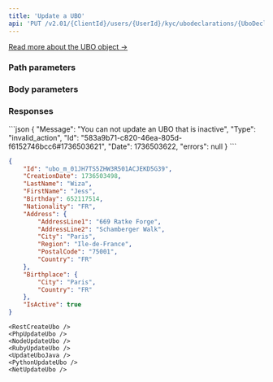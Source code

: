 ```yaml
---
title: 'Update a UBO'  
api: 'PUT /v2.01/{ClientId}/users/{UserId}/kyc/ubodeclarations/{UboDeclarationId}/ubos/{UboId}'  
---
```




  
[Read more about the UBO object →](/api-reference/ubo-declarations/ubo-object)

### Path parameters  

<UboDeclarationId />  

<UboId />  

### Body parameters  

<LastName4 />  

<FirstName4 />  

<Birthday2 />  

<Nationality2 />  

<Address5 />  

<Birthplace1 />  

<IsActive />

### Responses  

<AccordionGroup><Accordion title="200">  

<IdResponse />  

<CreationDateResponse />  

<LastName2Response />  

<FirstName2Response />  

<Birthday1Response />  

<Nationality1Response />  

<Address4Response />  

<BirthplaceResponse />  

<IsActiveResponse />

</Accordion>

</AccordionGroup>  

<AccordionGroup>

<Accordion title="400 - Deactivated UBO can't be reactivated or modified">
```json
{
    "Message": "You can not update an UBO that is inactive",
    "Type": "invalid_action",
    "Id": "583a9b71-c820-46ea-805d-f6152746bcc6#1736503621",
    "Date": 1736503622,
    "errors": null
}
```
</Accordion>

</AccordionGroup>

<ResponseExample>  

```json 200  
{
    "Id": "ubo_m_01JH7TS5ZHW3R501ACJEKD5G39",
    "CreationDate": 1736503498,
    "LastName": "Wiza",
    "FirstName": "Jess",
    "Birthday": 652117514,
    "Nationality": "FR",
    "Address": {
        "AddressLine1": "669 Ratke Forge",
        "AddressLine2": "Schamberger Walk",
        "City": "Paris",
        "Region": "Ile-de-France",
        "PostalCode": "75001",
        "Country": "FR"
    },
    "Birthplace": {
        "City": "Paris",
        "Country": "FR"
    },
    "IsActive": true
}  
 ```  

</ResponseExample>  

<RequestExample>  
 
    <RestCreateUbo />
    <PhpUpdateUbo />
    <NodeUpdateUbo />
    <RubyUpdateUbo />
    <UpdateUboJava />
    <PythonUpdateUbo />
    <NetUpdateUbo />
    
</RequestExample>